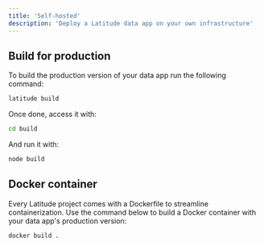 ```yaml
---
title: 'Self-hosted'
description: 'Deploy a Latitude data app on your own infrastructure'
---
```


## Build for production

To build the production version of your data app run the following command:

```bash
latitude build
```

Once done, access it with:

```bash
cd build
```

And run it with:

```bash
node build
```

## Docker container

Every Latitude project comes with a Dockerfile to streamline containerization. Use the command below to build a Docker container with your data app's production version:

```bash
docker build .
```
